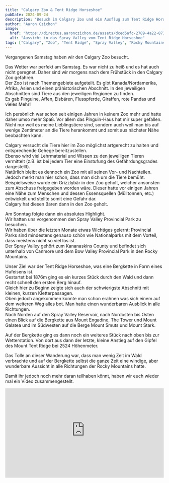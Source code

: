 ```yaml
---
title: "Calgary Zoo & Tent Ridge Horseshoe"
pubDate: 2024-09-24
description: "Besuch im Calgary Zoo und ein Ausflug zum Tent Ridge Horseshoe im Spray Valley Provincial Park."
author: "Aaron Czichon"
image:
  href: "https://directus.aaronczichon.de/assets/dced5afc-2789-4a22-871e-30c1777391f4.jpg?quality=70&width=1600"
  alt: "Aussicht in das Spray Valley vom Tent Ridge Horseshoe"
tags: ["Calgary", "Zoo", "Tent Ridge", "Spray Valley", "Rocky Mountains"]
---
```



Vergangenen Samstag haben wir den Calgary Zoo besucht.

Das Wetter war perfekt am Samstag. Es war nicht zu heiß und es hat auch nicht geregnet. Daher sind wir morgens nach dem Frühstück in den Calgary Zoo gefahren.  
Der Zoo ist nach Themengebiete aufgeteilt. Es gibt Kanada/Nordamerika, Afrika, Asien und einen prähistorischen Abschnitt. In den jeweiligen Abschnitten sind Tiere aus den jeweiligen Regionen zu finden.  
Es gab Pinguine, Affen, Eisbären, Flusspferde, Giraffen, rote Pandas und vieles Mehr!

Ich persönlich war schon seit einigen Jahren in keinem Zoo mehr und hatte daher umso mehr Spaß. Vor allem das Pinguin-Haus hat mir super gefallen. Nicht nur weil es meine Lieblingstiere sind, sondern auch weil man bis auf wenige Zentimeter an die Tiere herankommt und somit aus nächster Nähe beobachten kann.

<DirectusGallery folderName="40 Zoo" />

Calgary versucht die Tiere hier im Zoo möglichst artgerecht zu halten und entsprechende Gehege bereitzustellen.  
Ebenso wird viel Lehrmaterial und Wissen zu den jeweiligen Tieren vermittelt (z.B. ist bei jedem Tier eine Einstufung des Gefährdungsgrades dargestellt).  
Natürlich bleibt es dennoch ein Zoo mit all seinen Vor- und Nachteilen.  
Jedoch merkt man hier schon, dass man sich um die Tiere bemüht.  
Beispielsweise wurde ein Grizzlybär in den Zoo geholt, welcher ansonsten zum Abschuss freigegeben worden wäre. Dieser hatte vor einigen Jahren eine Nähe zum Menschen und dessen Essensquellen (Mülltonnen, etc.) entwickelt und stellte somit eine Gefahr dar.  
Calgary hat diesen Bären dann in den Zoo geholt.

Am Sonntag folgte dann ein absolutes Highlight.  
Wir hatten uns vorgenommen den Spray Valley Provincial Park zu besuchen.  
Wir haben über die letzten Monate etwas Wichtiges gelernt: Provincial Parks sind mindestens genauso schön wie Nationalparks mit dem Vorteil, dass meistens nicht so viel los ist.  
Der Spray Valley gehört zum Kananaskins County und befindet sich unterhalb von Canmore und dem Bow Valley Provincial Park in den Rocky Mountains.

Unser Ziel war der Tent Ridge Horseshoe, was eine Bergkette in Form eines Hufeisens ist.  
Gestartet bei 1876m ging es ein kurzes Stück durch den Wald und dann recht schnell den ersten Berg hinauf.  
Gleich hier zu Beginn zeigte sich auch der schwierigste Abschnitt mit kleinen, kurzen Kletterpassagen.  
Oben jedoch angekommen konnte man schon erahnen was sich einem auf dem weiteren Weg alles bot. Man hatte einen wunderbaren Ausblick in alle Richtungen.  
Nach Norden auf den Spray Valley Reservoir, nach Nordosten bis Osten einen Blick auf die Bergkette aus Mount Engadine, The Tower und Mount Galatea und im Südwesten auf die Berge Mount Smuts und Mount Stark.

<DirectusGallery folderName="40 Spray Valley" />

Auf der Bergkette ging es dann noch ein weiteres Stück nach oben bis zur Wetterstation. Von dort aus dann der letzte, kleine Anstieg auf den Gipfel des Mount Tent Ridge bei 2524 Höhenmeter.

Das Tolle an dieser Wanderung war, dass man wenig Zeit im Wald verbrachte und auf der Bergkette selbst die ganze Zeit eine windige, aber wunderbare Aussicht in alle Richtungen der Rocky Mountains hatte.

Damit ihr jedoch noch mehr daran teilhaben könnt, haben wir euch wieder mal ein Video zusammengestellt.

<div style="position: relative; padding-top: 56.25%;">
  <iframe
    src="https://customer-rnx58v5rm01lsk0m.cloudflarestream.com/7c2dffc93e50aaa364bc2f2bb32b38dd/iframe?poster=https%3A%2F%2Fcustomer-rnx58v5rm01lsk0m.cloudflarestream.com%2F7c2dffc93e50aaa364bc2f2bb32b38dd%2Fthumbnails%2Fthumbnail.jpg%3Ftime%3D%26height%3D600"
    loading="lazy"
    style="border: none; position: absolute; top: 0; left: 0; height: 100%; width: 100%;"
    allow="accelerometer; gyroscope; autoplay; encrypted-media; picture-in-picture;"
    allowfullscreen="true"
  ></iframe>
</div>

